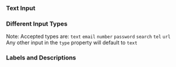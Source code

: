 
<Meta of={NysTextinputStories} title="Components/Textinput/Documentation" />


### Text Input

<Canvas of={NysTextinputStories.Blank} />

### Different Input Types
Note: Accepted types are: `text` `email` `number` `password` `search` `tel` `url`\
Any other input in the `type` property will default to `text`
<Canvas of={NysTextinputStories.DifferentTypes} />

### Labels and Descriptions

<Canvas of={NysTextinputStories.Labels} />